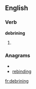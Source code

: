 ==English==

===Verb===
'''debrining'''

# {{present participle of|[[debrine]]}}

===Anagrams===
* {{alphagram|bdegiinnr}}
* [[rebinding#English|rebinding]]

[[fr:debrining]]